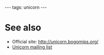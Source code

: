 ---
tags: unicorn
---
= See also =

* Official site: http://unicorn.bogomips.org/
* [[Unicorn mailing list]]
